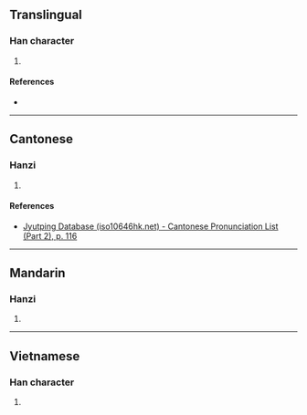 {{character info/new}}
==Translingual==

===Han character===
{{Han char|rn=64|rad=手|as=09|sn=12|four=58060|canj=QTCW|ids=⿰扌酋}}

# {{defn|Han|sort=手09}}

====References====
* {{Han ref|kx=0440.250|dkj=12318|dj=0791.220|hdz=31921.030|uh=63C2|ud=25538|bh=D96A|bd=55658}}

----

==Cantonese==

===Hanzi===
{{yue-hanzi|jyut=[[zau1]]|y=jau1}}

# {{defn|lang=yue|sort=手09}}

====References====
* [http://www.iso10646hk.net/jp/document/download.jsp Jyutping Database (iso10646hk.net) - Cantonese Pronunciation List (Part 2), p. 116]

----

==Mandarin==

===Hanzi===
{{cmn-hanzi|pin=[[jiū]] ([[jiu1]])|wg=chiu<sup>1</sup>}}

# {{defn|lang=cmn|sort=手09}}

----

==Vietnamese==

===Han character===
{{vi-hantu|rs=手09|dùa}}

# {{defn|lang=vi|sort=手09}}